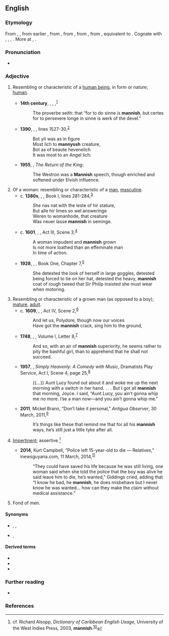 ==English==

===Etymology===
From {{etyl|enm|en}} {{m|enm|mannisshe}}, {{m|enm|mannysh}}, from earlier {{m|enm|mennish||human", also "humanity, mankind}}, from {{etyl|ang|en}} {{m|ang|mennisc||human, natural, humane", also "mankind, humnan race}}, from {{etyl|gem-pro|en}} {{m|gem-pro|*manniskaz||human}}, from {{etyl|gem-pro|en}} {{m|gem-pro|*mann-||man, human, person}}, from {{etyl|ine-pro|en}} {{m|ine-pro|*man-||man}}, equivalent to {{suffix|man|ish|lang=en}}. Cognate with {{etyl|nl|-}} {{m|osx|mens||human}}, {{etyl|de|-}} {{m|goh|Mensch||human being}}, {{etyl|da|-}} {{m|non|menneske||human}}, {{cog|is|manneskja||person, human being}}. More at {{l|en|man}}, {{l|en|mennish}}.

===Pronunciation===
* {{rhymes|ænɪʃ|lang=en}}

===Adjective===
{{en-adj}}

# {{lb|en|now|archaic}} Resembling or characteristic of a [[human being]], in form or nature; [[human]]. {{defdate|from 9th c.}}
#* '''14th century''', {{w|Geoffrey Chaucer}}, ''{{w|Canterbury Tales}}'', {{w|The Tale of Melibee}},<sup>[http://www.gutenberg.org/files/22120/22120-h/22120-h.htm]</sup>
#*: The proverbe seith: that “for to do sinne is '''mannish''', but certes for to persevere longe in sinne is werk of the devel.”
#* '''1390''', {{w|John Gower}}, ''{{w|Confessio Amantis}}'', lines 1527-30,<sup>[http://www.gutenberg.org/files/266/266-h/266-h.htm]</sup>
#*: Bot yit was as in figure
#*: Most lich to '''mannyssh''' creature,
#*: Bot as of beaute hevenelich
#*: It was most to an Angel lich:
#* '''1955''', {{w|JRR Tolkien}}, ''The Return of the King'':
#*: The Westron was a '''Mannish''' speech, though enriched and softened under Elvish influence.
# Of a woman: resembling or characteristic of a [[man]], [[masculine]]. {{defdate|from 14th c.}}
#* c. '''1380s''', {{w|Geoffrey Chaucer}}, ''{{w|Troilus and Criseyde}}'', Book I, lines 281-284,<sup>[http://www.gutenberg.org/files/257/257-h/257-h.htm]</sup>
#*: She nas nat with the leste of hir stature,
#*: But alle hir limes so wel answeringe
#*: Weren to womanhode, that creature
#*: Was neuer lasse '''mannish''' in seminge.
#* c. '''1601''', {{w|William Shakespeare}}, ''{{w|Troilus and Cressida}}'', Act III, Scene 3,<sup>[http://www.opensourceshakespeare.org/views/plays/play_view.php?WorkID=troilus&Scope=entire&pleasewait=1&msg=pl]</sup>
#*: A woman impudent and '''mannish''' grown
#*: Is not more loathed than an effeminate man
#*: In time of action.
#* '''1928''', {{w|Radclyffe Hall}}, ''{{w|The Well of Loneliness}}'', Book One, Chapter 7,<sup>[http://gutenberg.net.au/ebooks06/0609021h.html]</sup>
#*: She detested the look of herself in large goggles, detested being forced to tie on her hat, detested the heavy, '''mannish''' coat of rough tweed that Sir Philip insisted she must wear when motoring.
# Resembling or characteristic of a grown man (as opposed to a boy); [[mature]], [[adult]]. {{defdate|from 16th c.}}
#* c. '''1609''', {{w|William Shakespeare}}, ''{{w|Cymbeline}}'', Act IV, Scene 2,<sup>[http://www.opensourceshakespeare.org/views/plays/play_view.php?WorkID=cymbeline&Scope=entire&pleasewait=1&msg=pl]</sup>
#*: And let us, Polydore, though now our voices
#*: Have got the '''mannish''' crack, sing him to the ground,
#* '''1748''', {{w|Samuel Richardson}}, ''{{w|Clarissa}}'', Volume I, Letter 8,<sup>[http://www.gutenberg.org/files/9296/9296-h/9296-h.htm]</sup>
#*: And so, with an air of '''mannish''' superiority, he seems rather to pity the bashful girl, than to apprehend that he shall not succeed.
#* '''1957''', {{w|Langston Hughes}}, ''Simply Heavenly: A Comedy with Music'', Dramatists Play Service, Act I, Scene 4, page 25,<sup>[https://books.google.ca/books?id=K6yY9OCGE6oC&printsec=frontcover#v=onepage&q&f=false]</sup>
#*: {{...}} Aunt Lucy found out about it and woke me up the next morning with a switch in her hand. . . . But I got all '''mannish''' that morning, Joyce. I said, “Aunt Lucy, you ain’t gonna whip me no more. I’se a man now—and you ain’t gonna whip me.”
#* '''2011''', Mickel Brann, “Don’t take it personal,” ''Antigua Observer'', 30 March, 2011,<sup>[http://antiguaobserver.com/don%E2%80%99t-take-it-personal/]</sup>
#*: It’s things like these that remind me that for all his '''mannish''' ways, he’s still just a little tyke after all.
# {{lb|en|Caribbean|Guyana}} [[impertinent|Impertinent]]; assertive.<ref>cf. Richard Alsopp, ''Dictionary of Caribbean English Usage'', University of the West Indies Press, 2003, '''mannish'''.<sup>[https://books.google.ca/books?id=PmvSk13sIc0C&printsec=frontcover]</sup></ref> {{defdate|from 19th c.}}
#* '''2014''', Kurt Campbell, “Police left 15-year-old to die — Relatives,” inewsguyana.com, 11 March, 2014,<sup>[http://www.inewsguyana.com/police-left-15-year-old-to-die-relatives/]</sup>
#*: “They could have saved his life because he was still living, one woman said when she told the police that the boy was alive he said leave him to die, he’s wanted,” Giddings cried, adding that “I know he bad, he '''mannish''', he does misbehave but I never know he was wanted… how can they make the claim without medical assistance.”
# {{lb|en|obsolete|of a woman}} Fond of men. {{rfv-sense|lang=en}}
#: {{rfquotek|Chaucer}}

====Synonyms====
* {{sense|resembling or characteristic of a man}} {{l|en|butch}}, {{l|en|masculine}}, {{l|en|unladylike}}
* {{sense|resembling or characteristic of an adult male}} {{l|en|manly}}, {{l|en|grown up}}

====Derived terms====
* {{l|en|mannishly}}
* {{l|en|mannishness}}
* {{l|en|mannish water}}

===Further reading===
* {{R:OneLook}}

===References===
<references />

<references/>